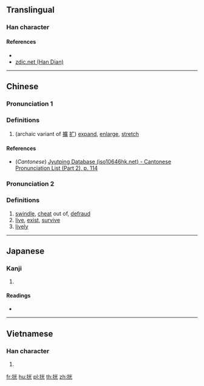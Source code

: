 ==Translingual==

===Han character===
{{Han char|rn=64|rad=手|as=06|sn=9|four=|canj=QFMU|ids=⿰扌光}}

====References====
* {{Han ref|kx=0429.150|dkj=12029|dj=0778.090|hdz=31868.160|uh=6304|ud=25348}}
* [http://www.zdic.net/z/1a/js/6304.htm zdic.net (Han Dian)]

----

==Chinese==
{{zh-forms}}

===Pronunciation 1===
{{zh-pron
|m=kuò
|c=kwok3,kok3
|mc=
|oc=
|ma=
|cat=v
}}

===Definitions===
{{zh-hanzi}}

# (archaic variant of [[擴]] [[扩]]) [[expand]], [[enlarge]], [[stretch]]

====References====
* (''Cantonese'') [http://www.iso10646hk.net/jp/document/download.jsp Jyutping Database (iso10646hk.net) - Cantonese Pronunciation List (Part 2), p. 114]

===Pronunciation 2===
{{zh-pron
|m=guāng
|c=
|ma=
|cat=v,adv
}}

===Definitions===
{{zh-hanzi}}

# [[swindle]], [[cheat]] out of, [[defraud]]
# [[live]], [[exist]], [[survive]]
# [[lively]]

----

==Japanese==

===Kanji===
{{ja-kanji|grade=|rs=手06}}

# {{defn|lang=ja|sort=手06}}

====Readings====
* {{ja-readings|on=[[こう]] (kō), [[かく]] (kaku)|kun=[[ひろげる]] (hirogeru)}}

----

==Vietnamese==

===Han character===
{{vi-hantu|quăng|rs=手06}}

# {{defn|lang=vi|sort=手06}}

[[fr:挄]]
[[hu:挄]]
[[pl:挄]]
[[th:挄]]
[[zh:挄]]